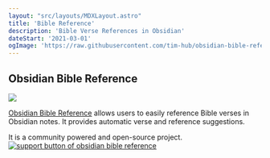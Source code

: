 ```yaml
---
layout: "src/layouts/MDXLayout.astro"
title: 'Bible Reference'
description: 'Bible Verse References in Obsidian'
dateStart: '2021-03-01'
ogImage: 'https://raw.githubusercontent.com/tim-hub/obsidian-bible-reference/master/docs/obsidian-bible-reference-demo.gif'
---
```


## Obsidian Bible Reference

![](https://raw.githubusercontent.com/tim-hub/obsidian-bible-reference/master/docs/obsidian-bible-reference-demo.gif)

[Obsidian Bible Reference](https://github.com/tim-hub/obsidian-bible-reference) allows users to easily reference Bible verses in Obsidian notes. It provides automatic verse and reference suggestions.

It is a community powered and open-source project. [![support button of obsidian bible reference](https://img.shields.io/static/v1?label=Sponsor&message=%E2%9D%A4&logo=GitHub&color=%23fe8e86)](https://github.com/sponsors/tim-hub)
